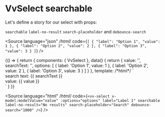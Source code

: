 
<Meta title="Components/Select/Props/searchable" />

# VvSelect searchable

Let's define a story for our select with props:

`searchable` `label-no-result` `search-placeholder` and `debounce-search`

<Source
	language="json"
	/*html*/
	code={`[
	{
		"label": "Option 1",
		"value": 1
	},
	{
		"label": "Option 2",
		"value": 2
	},
	{
		"label": "Option 3",
		"value": 3
	}
]`}
/>

<Canvas>
	<Story name="searchable">
		{() => {
			return {
				components: { VvSelect },
				data() {
					return {
						value: '',
						searchText: '',
						options: [
							{
								label: 'Option 1',
								value: 1
							},
							{
								label: 'Option 2',
								value: 2
							},
							{
								label: 'Option 3',
								value: 3
							}
						]
					}
				},
				template:
					/*html*/
					`<div class="w-1/2 flex gap-32">
						<vv-select v-model:modelValue="value" @change:search="searchText = $event" :options="options" label="Label 1" searchable label-no-result="No results" search-placeholder="Search" debounce-search="1000" />
						<div class="my-auto">
							search text: {{ searchText }}
						</div>
						<div class="my-auto">
							value: {{ value }}
						</div>
					</div>`
			}
		}}
	</Story>
</Canvas>

<Source
	language="html"
	/*html*/
	code={`<vv-select
	v-model:modelValue="value"
	:options="options"
	label="Label 1"
	searchable
	label-no-result="No results"
	search-placeholder="Search"
	debounce-search="1000"
/>`}
/>
